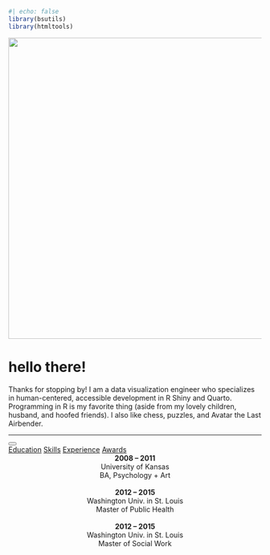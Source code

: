 ```r
#| echo: false
library(bsutils)
library(htmltools)
```

::: {.grid}

::: {.g-col-8 class="about-column"}
![](images/headshot.png){fig-alt="Headshot of Lindsay Jorgenson, a woman in her mid-30's with a slight smile, short, dark brown hair with very short bangs, and red lipstick." width="600"}

<h1>hello there!</h1>

<p>Thanks for stopping by! I am a data visualization engineer who specializes in human-centered, accessible development in R Shiny and Quarto. Programming in R is my favorite thing (aside from my lovely children, husband, and hoofed friends). I also like chess, puzzles, and Avatar the Last Airbender.</p>
```{=html}
<hr>
```

```{=html}
<div class="menu-container">
    <button class="hamburger" aria-label="Toggle menu" onclick="toggleMenu()">
        <div class="bar"></div>
        <div class="bar"></div>
        <div class="bar"></div>
    </button>
    <div id="links">
        <a href="#" data-content="content1">Education</a>
        <a href="#" data-content="content2">Skills</a>
        <a href="#" data-content="content3">Experience</a>
        <a href="#" data-content="content4">Awards</a>
    </div>
</div>
```

:::

::: {.g-col-4 class="my-content"}
```{=html}
<div id="content">

  <div id="content1" class="content-item">
  
  <center>
  <b>2008 – 2011</b> <br>
  University of Kansas <br>
  BA, Psychology + Art <br> <br>
  
  <b>2012 – 2015</b> <br>
  Washington Univ. in St. Louis <br>
  Master of Public Health <br> <br>
  
  <b>2012 – 2015</b> <br>
  Washington Univ. in St. Louis <br>
  Master of Social Work <br> 
  </center>
  
  </div>

  <div id="content2" class="content-item" style="display: none;">
    <body>
    <div class="container">
        <div class="select-wrapper">
            <select id="skillCategory" onchange="updateSkills()">
                <option value="rProgramming">All Things R</option>
                <option value="dataVisualization">Data Viz</option>
            </select>
        </div>
        <div id="skillsContainer" class="skills-container">
            <!-- Skills will be dynamically inserted here -->
        </div>
    </div>

    <script src="script.js"></script>
</body>
  </div>

  <div id="content3" class="content-item" style="display: none;">
  </div>

  <div id="content4" class="content-item" style="display: none;">This is the content for Awards.</div>

</div>
```

:::
:::
